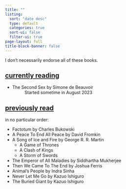 ```yaml
---
title: ""
listing:
  sort: "date desc"
  type: default
  categories: true
  sort-ui: false
  filter-ui: true
page-layout: full
title-block-banner: false
---
```


I don't necessarily endorse all of these books.

## <ins>currently reading</ins>
- The Second Sex by Simone de Beauvoir 
    : Started sometime in August 2023

## <ins>previously read</ins>

in no particular order:

- Factotum by Charles Bukowski
- A Peace To End All Peace by David Fromkin
- A Song of Ice and Fire by George R. R. Martin
    - A Game of Thrones
    - A Clash of Kings
    - A Storm of Swords
- The Emperor of All Maladies by Siddhartha Mukherjee
- Then We Came To The End by Joshua Ferris
- Animal's People by Indra Sinha
- Never Let Me Go by Kazuo Ishiguro
- The Buried Giant by Kazuo Ishiguro